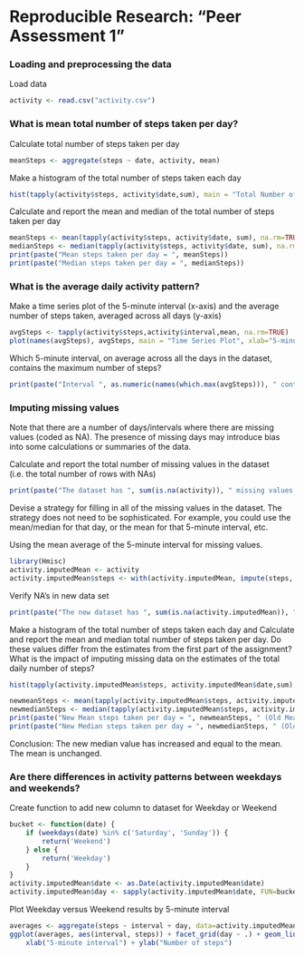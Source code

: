 Reproducible Research: "Peer Assessment 1"
==========================================

### Loading and preprocessing the data
Load data
```r
activity <- read.csv("activity.csv")
```



### What is mean total number of steps taken per day?
Calculate total number of steps taken per day
```r
meanSteps <- aggregate(steps ~ date, activity, mean)
```

Make a histogram of the total number of steps taken each day
```r
hist(tapply(activity$steps, activity$date,sum), main = "Total Number of Steps Taken each Day", xlab="Total Steps")
```

Calculate and report the mean and median of the total number of steps taken per day
```r
meanSteps <- mean(tapply(activity$steps, activity$date, sum), na.rm=TRUE)
medianSteps <- median(tapply(activity$steps, activity$date, sum), na.rm=TRUE)
print(paste("Mean steps taken per day = ", meanSteps))
print(paste("Median steps taken per day = ", medianSteps))
```



### What is the average daily activity pattern?
Make a time series plot of the 5-minute interval (x-axis) and the average number of steps taken, averaged across all days (y-axis)
```r
avgSteps <- tapply(activity$steps,activity$interval,mean, na.rm=TRUE)
plot(names(avgSteps), avgSteps, main = "Time Series Plot", xlab="5-minute Intervals", ylab="Average Steps", type="l")
```

Which 5-minute interval, on average across all the days in the dataset, contains the maximum number of steps?
```r
print(paste("Interval ", as.numeric(names(which.max(avgSteps))), " contains the maximum number of steps."))
```



### Imputing missing values
Note that there are a number of days/intervals where there are missing values (coded as NA). 
The presence of missing days may introduce bias into some calculations or summaries of the data.

Calculate and report the total number of missing values in the dataset (i.e. the total number of rows with NAs)
```r
print(paste("The dataset has ", sum(is.na(activity)), " missing values."))
```

Devise a strategy for filling in all of the missing values in the dataset. 
The strategy does not need to be sophisticated. 
For example, you could use the mean/median for that day, or the mean for that 5-minute interval, etc.

Using the mean average of the 5-minute interval for missing values.
```r
library(Hmisc)
activity.imputedMean <- activity
activity.imputedMean$steps <- with(activity.imputedMean, impute(steps, mean))
```

Verify NA's in new data set
```r
print(paste("The new dataset has ", sum(is.na(activity.imputedMean)), " missing values."))
```

Make a histogram of the total number of steps taken each day and Calculate and report the mean and median total number of steps taken per day. 
Do these values differ from the estimates from the first part of the assignment? What is the impact of imputing missing data on the estimates of the total daily number of steps?
```r
hist(tapply(activity.imputedMean$steps, activity.imputedMean$date,sum), main = "Total Number of Steps Taken each Day", xlab="Total Steps")
```


```r
newmeanSteps <- mean(tapply(activity.imputedMean$steps, activity.imputedMean$date, sum), na.rm=TRUE)
newmedianSteps <- median(tapply(activity.imputedMean$steps, activity.imputedMean$date, sum), na.rm=TRUE)
print(paste("New Mean steps taken per day = ", newmeanSteps, " (Old Mean was ", meanSteps, ")"))
print(paste("New Median steps taken per day = ", newmedianSteps, " (Old Median was ", medianSteps, ")"))
```
Conclusion: The new median value has increased and equal to the mean. The mean is unchanged.


### Are there differences in activity patterns between weekdays and weekends?
Create function to add new column to dataset for Weekday or Weekend
```r
bucket <- function(date) {
    if (weekdays(date) %in% c('Saturday', 'Sunday')) {
        return('Weekend')
    } else {
        return('Weekday')
    }
}
activity.imputedMean$date <- as.Date(activity.imputedMean$date)
activity.imputedMean$day <- sapply(activity.imputedMean$date, FUN=bucket)
```

Plot Weekday versus Weekend results by 5-minute interval
```r
averages <- aggregate(steps ~ interval + day, data=activity.imputedMean, mean)
ggplot(averages, aes(interval, steps)) + facet_grid(day ~ .) + geom_line() +
    xlab("5-minute interval") + ylab("Number of steps")
```
